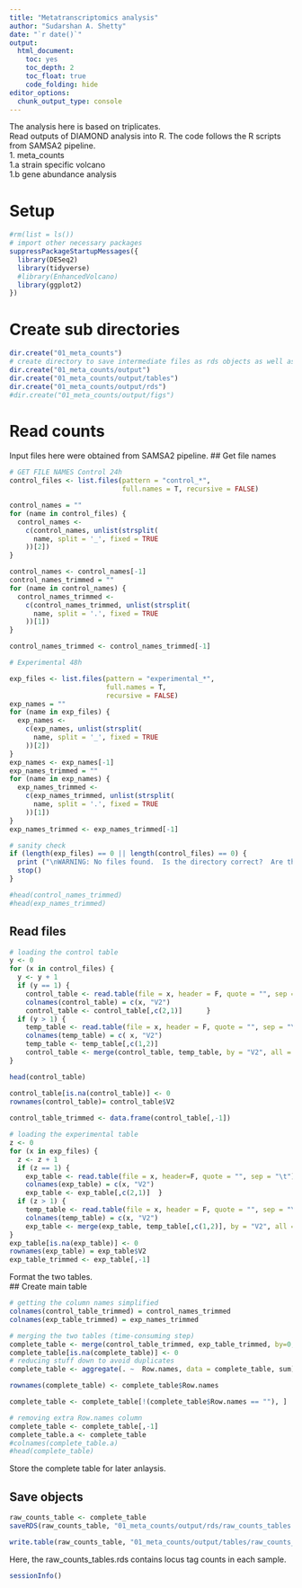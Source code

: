 ---
title: "Metatranscriptomics analysis"
author: "Sudarshan A. Shetty"
date: "`r date()`"
output: 
  html_document: 
    toc: yes
    toc_depth: 2
    toc_float: true
    code_folding: hide  
editor_options: 
  chunk_output_type: console
---

The analysis here is based on triplicates.    
Read outputs of DIAMOND analysis into R. The code follows the R scripts from SAMSA2 pipeline.  
1. meta_counts  
  1.a strain specific volcano    
  1.b gene abundance analysis    



# Setup

```{r setup message=FALSE, warning=FALSE}
#rm(list = ls())
# import other necessary packages
suppressPackageStartupMessages({
  library(DESeq2)
  library(tidyverse)
  #library(EnhancedVolcano)
  library(ggplot2)
})

```

# Create sub directories  
```{r}
dir.create("01_meta_counts")
# create directory to save intermediate files as rds objects as well as save tables
dir.create("01_meta_counts/output")
dir.create("01_meta_counts/output/tables")
dir.create("01_meta_counts/output/rds")
#dir.create("01_meta_counts/output/figs")

```


# Read counts  

Input files here were obtained from SAMSA2 pipeline.
## Get file names  
```{r}
# GET FILE NAMES Control 24h
control_files <- list.files(pattern = "control_*", 
                            full.names = T, recursive = FALSE)

control_names = ""
for (name in control_files) {
  control_names <-
    c(control_names, unlist(strsplit(
      name, split = '_', fixed = TRUE
    ))[2])
}

control_names <- control_names[-1]
control_names_trimmed = ""
for (name in control_names) {
  control_names_trimmed <-
    c(control_names_trimmed, unlist(strsplit(
      name, split = '.', fixed = TRUE
    ))[1])
}

control_names_trimmed <- control_names_trimmed[-1]

# Experimental 48h

exp_files <- list.files(pattern = "experimental_*",
                        full.names = T,
                        recursive = FALSE)
exp_names = ""
for (name in exp_files) {
  exp_names <-
    c(exp_names, unlist(strsplit(
      name, split = '_', fixed = TRUE
    ))[2])
}
exp_names <- exp_names[-1]
exp_names_trimmed = ""
for (name in exp_names) {
  exp_names_trimmed <-
    c(exp_names_trimmed, unlist(strsplit(
      name, split = '.', fixed = TRUE
    ))[1])
}
exp_names_trimmed <- exp_names_trimmed[-1]

# sanity check
if (length(exp_files) == 0 || length(control_files) == 0) {
  print ("\nWARNING: No files found.  Is the directory correct?  Are the files named with 'control_' and 'experimental_' as prefixes?")
  stop()
}

#head(control_names_trimmed)
#head(exp_names_trimmed)

```

## Read files  

```{r}

# loading the control table
y <- 0
for (x in control_files) {
  y <- y + 1
  if (y == 1) {
    control_table <- read.table(file = x, header = F, quote = "", sep = "\t")
    colnames(control_table) = c(x, "V2")
    control_table <- control_table[,c(2,1)]      }
  if (y > 1) {
    temp_table <- read.table(file = x, header = F, quote = "", sep = "\t")
    colnames(temp_table) = c( x, "V2")
    temp_table <- temp_table[,c(1,2)]
    control_table <- merge(control_table, temp_table, by = "V2", all = T)  }
}

head(control_table)

control_table[is.na(control_table)] <- 0
rownames(control_table)= control_table$V2
 
control_table_trimmed <- data.frame(control_table[,-1])

# loading the experimental table
z <- 0
for (x in exp_files) {
  z <- z + 1
  if (z == 1) {
    exp_table <- read.table(file = x, header=F, quote = "", sep = "\t")
    colnames(exp_table) = c(x, "V2")
    exp_table <- exp_table[,c(2,1)]  }
  if (z > 1) {
    temp_table <- read.table(file = x, header = F, quote = "", sep = "\t")
    colnames(temp_table) = c(x, "V2")
    exp_table <- merge(exp_table, temp_table[,c(1,2)], by = "V2", all = T)  }
}
exp_table[is.na(exp_table)] <- 0
rownames(exp_table) = exp_table$V2
exp_table_trimmed <- exp_table[,-1]

```

Format the two tables.   
## Create main table  
```{r}

# getting the column names simplified
colnames(control_table_trimmed) = control_names_trimmed
colnames(exp_table_trimmed) = exp_names_trimmed

# merging the two tables (time-consuming step)
complete_table <- merge(control_table_trimmed, exp_table_trimmed, by=0, all = TRUE)
complete_table[is.na(complete_table)] <- 0
# reducing stuff down to avoid duplicates
complete_table <- aggregate(. ~  Row.names, data = complete_table, sum)

rownames(complete_table) <- complete_table$Row.names

complete_table <- complete_table[!(complete_table$Row.names == ""), ]

# removing extra Row.names column
complete_table <- complete_table[,-1]
complete_table.a <- complete_table
#colnames(complete_table.a)
#head(complete_table)
```


Store the complete table for later anlaysis.  

## Save objects  
```{r}

raw_counts_table <- complete_table
saveRDS(raw_counts_table, "01_meta_counts/output/rds/raw_counts_tables.rds")

write.table(raw_counts_table, "01_meta_counts/output/tables/raw_counts_tables.txt", col.names=NA, sep = "\t")

```

Here, the raw_counts_tables.rds contains locus tag counts in each sample.  

```{r}
sessionInfo()
```

